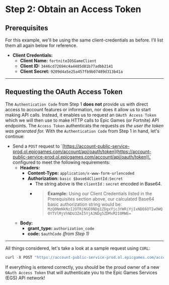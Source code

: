 # Step 2: Obtain an Access Token

## Prerequisites

For this example, we'll be using the same client-credentials as before. I'll list them all again below for reference.

- **Client Credentials:**
	- **Client Name:** `fortniteIOSGameClient`
	- **Client ID:** `3446cd72694c4a4485d81b77adbb2141`
	- **Client Secret:** `9209d4a5e25a457fb9b07489d313b41a`

---

## Requesting the OAuth Access Token

The `Authentication Code` from Step 1 **does not** provide us with direct access to account features or information, nor does it allow us to start making API calls. Instead, it enables us to request an `OAuth Access Token` which we will then use to make HTTP calls to Epic Games (or Fortnite) API endpoints. The `Access Token` authenticats the requests *as the user the token was generated for.* With the `Authentication Code` from Step 1 in hand, let's continue:

- Send a `POST` request to \`[https://account-public-service-prod.ol.epicgames.com/account/api/oauth/token](https://account-public-service-prod.ol.epicgames.com/account/api/oauth/token)\` configured to meet the following requirements:
    - **Headers:**
        - **Content-Type:** `application/x-www-form-urlencoded`
        - **Authorization:** `basic $base64ClientId:Secret`
            - The string above is the `clientId` : `secret` encoded in Base64.
			- > **Example:** Using our Client Credentials listed in the Prerequisites section above, our calculated Base64 basic authorization string would be: `MzQ0NmNkNzI2OTRjNGE0NDg1ZDgxYjc3YWRiYjIxNDE6OTIwOWQ0YTVlMjVhNDU3ZmI5YjA3NDg5ZDMxM2I0MWE=`
    - **Body:**
        - **grant_type:** `authorization_code`
        - **code:** `$authCode` _(from Step 1)_

---

All things considered, let's take a look at a sample request using `CURL`:

```c
curl -X POST "https://account-public-service-prod.ol.epicgames.com/account/api/oauth/token" -H "Content-Type: application/x-www-form-urlencoded" -H "Authorization: basic MzQ0NmNkNzI2OTRjNGE0NDg1ZDgxYjc3YWRiYjIxNDE6OTIwOWQ0YTVlMjVhNDU3ZmI5YjA3NDg5ZDMxM2I0MWE=" -d '{ "grant_type: authorization_code", "code: $authCode" }' --silent
```

If everything is entered correctly, you should be the proud owner of a new `OAuth Access Token` that will authenticate you to the Epic Games Services (EGS) API network!
